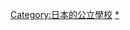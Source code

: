 {{日本行政區劃分類導航|的公立學校|top=日本各都道府縣的公立學校}}

[[Category:日本的公立學校|Category:日本的公立學校]]
[[Category:日本各都道府縣的學校|*]]